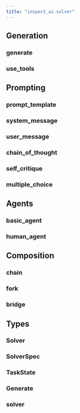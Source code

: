 ```yaml
---
title: "inspect_ai.solver"
---
```


## Generation

### generate
### use_tools

## Prompting

### prompt_template
### system_message
### user_message
### chain_of_thought
### self_critique
### multiple_choice

## Agents

### basic_agent
### human_agent

## Composition

### chain
### fork
### bridge

## Types

### Solver
### SolverSpec
### TaskState
### Generate
### solver


